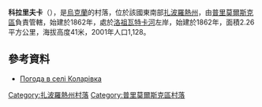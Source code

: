 {{coord|46|54|19|N|36|19|41|E|scale:100000|display=title}}

'''科拉里夫卡'''（{{lang-uk|Болгарка}}），是[[烏克蘭|烏克蘭]]的村落，位於該國東南部[[扎波羅熱州|扎波羅熱州]]，由[[普里莫爾斯克區|普里莫爾斯克區]]負責管轄，始建於1862年，處於[[洛祖瓦特卡河|洛祖瓦特卡河]]左岸，始建於1862年，面積2.26平方公里，海拔高度41米，2001年人口1,128。

==參考資料==
*[http://weather.in.ua/ua/zaporozhskaja/11050 Погода в селі Коларівка]

{{DEFAULTSORT:Болгарка}}
[[Category:扎波羅熱州村落|Category:扎波羅熱州村落]]
[[Category:普里莫爾斯克區村落|Category:普里莫爾斯克區村落]]


{{Zaporizhia-geo-stub}}